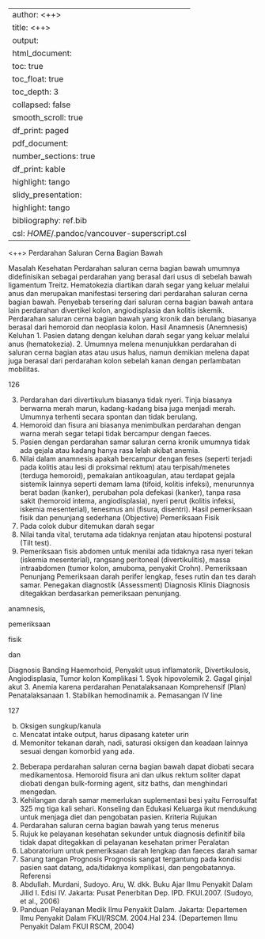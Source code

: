 
---
author: <++>
title: <++>
output:
  html_document:
    toc: true
    toc_float: true
    toc_depth: 3
    collapsed: false
    smooth_scroll: true
    df_print: paged
  pdf_document:
    number_sections: true
    df_print: kable
    highlight: tango
  slidy_presentation:
    highlight: tango
bibliography: ref.bib
csl: $HOME$/.pandoc/vancouver-superscript.csl
---

<++>
Perdarahan Saluran Cerna Bagian Bawah

Masalah Kesehatan
Perdarahan saluran cerna bagian bawah umumnya didefinisikan sebagai
perdarahan yang berasal dari usus di sebelah bawah ligamentum Treitz.
Hematokezia diartikan darah segar yang keluar melalui anus dan merupakan
manifestasi tersering dari perdarahan saluran cerna bagian bawah.
Penyebab tersering dari saluran cerna bagian bawah antara lain perdarahan
divertikel kolon, angiodisplasia dan kolitis iskemik. Perdarahan saluran cerna
bagian bawah yang kronik dan berulang biasanya berasal dari hemoroid dan
neoplasia kolon.
Hasil Anamnesis (Anemnesis)
Keluhan
1. Pasien datang dengan keluhan darah segar yang keluar melalui anus
(hematokezia).
2. Umumnya melena menunjukkan perdarahan di saluran cerna bagian atas
atau usus halus, namun demikian melena dapat juga berasal dari
perdarahan kolon sebelah kanan dengan perlambatan mobilitas.

126

3. Perdarahan dari divertikulum biasanya tidak nyeri. Tinja biasanya
berwarna merah marun, kadang-kadang bisa juga menjadi merah.
Umumnya terhenti secara spontan dan tidak berulang.
4. Hemoroid dan fisura ani biasanya menimbulkan perdarahan dengan warna
merah segar tetapi tidak bercampur dengan faeces.
5. Pasien dengan perdarahan samar saluran cerna kronik umumnya tidak
ada gejala atau kadang hanya rasa lelah akibat anemia.
6. Nilai dalam anamnesis apakah bercampur dengan feses (seperti terjadi
pada kolitis atau lesi di proksimal rektum) atau terpisah/menetes (terduga
hemoroid), pemakaian antikoagulan, atau terdapat gejala sistemik lainnya
seperti demam lama (tifoid, kolitis infeksi), menurunnya berat badan
(kanker), perubahan pola defekasi (kanker), tanpa rasa sakit (hemoroid
intema, angiodisplasia), nyeri perut (kolitis infeksi, iskemia mesenterial),
tenesmus ani (fisura, disentri).
Hasil pemeriksaan fisik dan penunjang sederhana (Objective)
Pemeriksaan Fisik
1. Pada colok dubur ditemukan darah segar
2. Nilai tanda vital, terutama ada tidaknya renjatan atau hipotensi postural
(Tilt test).
3. Pemeriksaan fisis abdomen untuk menilai ada tidaknya rasa nyeri tekan
(iskemia mesenterial), rangsang peritoneal (divertikulitis), massa
intraabdomen (tumor kolon, amuboma, penyakit Crohn).
Pemeriksaan Penunjang
Pemeriksaan darah perifer lengkap, feses rutin dan tes darah samar.
Penegakan diagnostik (Assessment)
Diagnosis Klinis
Diagnosis ditegakkan berdasarkan
pemeriksaan penunjang.

anamnesis,

pemeriksaan

fisik

dan

Diagnosis Banding
Haemorhoid, Penyakit usus inflamatorik, Divertikulosis, Angiodisplasia, Tumor
kolon
Komplikasi
1. Syok hipovolemik
2. Gagal ginjal akut
3. Anemia karena perdarahan
Penatalaksanaan Komprehensif (Plan)
Penatalaksanaan
1. Stabilkan hemodinamik
a. Pemasangan IV line

127

b. Oksigen sungkup/kanula
c. Mencatat intake output, harus dipasang kateter urin
d. Memonitor tekanan darah, nadi, saturasi oksigen dan keadaan lainnya
sesuai dengan komorbid yang ada.
2. Beberapa perdarahan saluran cerna bagian bawah dapat diobati secara
medikamentosa. Hemoroid fisura ani dan ulkus rektum soliter dapat diobati
dengan bulk-forming agent, sitz baths, dan menghindari mengedan.
3. Kehilangan darah samar memerlukan suplementasi besi yaitu Ferrosulfat
325 mg tiga kali sehari.
Konseling dan Edukasi
Keluarga ikut mendukung untuk menjaga diet dan pengobatan pasien.
Kriteria Rujukan
1. Perdarahan saluran cerna bagian bawah yang terus menerus
2. Rujuk ke pelayanan kesehatan sekunder untuk diagnosis definitif bila tidak
dapat ditegakkan di pelayanan kesehatan primer
Peralatan
1. Laboratorium untuk pemeriksaan darah lengkap dan faeces darah samar
2. Sarung tangan
Prognosis
Prognosis sangat tergantung pada kondisi pasien saat datang, ada/tidaknya
komplikasi, dan pengobatannya.
Referensi
1. Abdullah. Murdani, Sudoyo. Aru, W. dkk. Buku Ajar Ilmu Penyakit Dalam
Jilid I. Edisi IV. Jakarta: Pusat Penerbitan Dep. IPD. FKUI.2007. (Sudoyo,
et al., 2006)
2. Panduan Pelayanan Medik Ilmu Penyakit Dalam. Jakarta: Departemen
Ilmu Penyakit Dalam FKUI/RSCM. 2004.Hal 234. (Departemen Ilmu
Penyakit Dalam FKUI RSCM, 2004)
